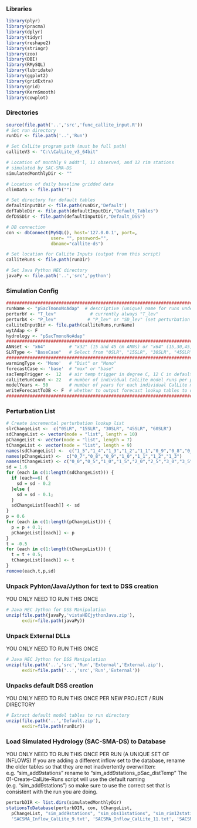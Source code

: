 
### Libraries
```r
library(plyr)
library(pracma)
library(dplyr)
library(tidyr)
library(reshape2)
library(stringr)
library(zoo)
library(DBI)
library(RMySQL)
library(lubridate)
library(ggplot2)
library(gridExtra)
library(grid)
library(KernSmooth)
library(cowplot)
```

### Directories
```r
source(file.path('..','src','func_callite_input.R'))
# Set run directory
runDir <- file.path('..','Run')

# Set CalLite program path (must be full path)
calliteV3 <- "C:\\CalLite_v3_64bit"

# Location of monthly 9 addt'l, 11 observed, and 12 rim stations
# simulated by SAC-SMA-DS
simulatedMonthlyDir <- ""

# Location of daily baseline gridded data
climData <- file.path("")

# Set directory for default tables
defaultInputDir <- file.path(runDir,'Default')
defTableDir <- file.path(defaultInputDir,"Default_Tables")
defDSSDir <- file.path(defaultInputDir,"Default_DSS")

# DB connection
con <- dbConnect(MySQL(), host='127.0.0.1', port=,
                 user= "", password="",
                 dbname="callite-ds")

# Set location for CalLite Inputs (output from this script)
calliteRuns <- file.path(runDir)

# Set Java Python HEC directory
javaPy <- file.path('..','src','python')
```

### Simulation Config
```r
################################################################################################################
runName <- "pSacTmonoNoAdap"  # descriptive (unique) name for runs under consistent assumptions and hydrology
perturbY <- "T_lev"             # currently always "T_lev"
perturbX <- "P_lev"            # "P_lev" or "SD_lev" (set perturbation framework)
calLiteInputDir <- file.path(calliteRuns,runName)
wytAdap <- F
hydrology <- "pSacTmonoNoAdap"
################################################################################################################
ANNset <- "x64"         # "x32" (15 and 45 cm ANNs) or "x64" (15,30,45, and 60cm ANNs)
SLRType <- "BaseCase"   # Select from "0SLR", "15SLR", "30SLR", "45SLR", "60SLR" or "BaseCase"
################################################################################################################
warmingType <- 'Mono'   # "Dist" or "Mono"
forecastCase <- 'base'  # "max" or "base"
sacTempTrigger <-  12   # air temp trigger in degree C, 12 C in default run
calLiteRunCount <- 22   # number of individual CalLite model runs per perturbation
modelYears <- 50        # number of years for each individual CalLite model
writeForecastToDB <- F  # whether to output forecast lookup tables to db
################################################################################################################
```

### Perturbation List
```r
# Create incremental perturbation lookup list
slrChangeList <-  c("0SLR", "15SLR", "30SLR", "45SLR", "60SLR")
sdChangeList <- vector(mode = "list", length = 10)
pChangeList <- vector(mode = "list", length = 7)
tChangeList <- vector(mode = "list", length = 9)
names(sdChangeList) <-  c("1_5","1_4","1_3","1_2","1_1","0_9","0_8","0_7","0_6","0_5")
names(pChangeList) <-  c("0_7","0_8","0_9","1_0","1_1","1_2","1_3")
names(tChangeList) <- c("0_0","0_5","1_0","1_5","2_0","2_5","3_0","3_5","4_0") 
sd = 1.6
for (each in c(1:length(sdChangeList))) {
  if (each==6) {
    sd = sd - 0.2 
  }else {
    sd = sd - 0.1;
  }
  sdChangeList[[each]] <- sd
}
p = 0.6
for (each in c(1:length(pChangeList))) {
  p = p + 0.1;
  pChangeList[[each]] <- p
}
t = -0.5
for (each in c(1:length(tChangeList))) {
  t = t + 0.5;
  tChangeList[[each]] <- t
}
remove(each,t,p,sd)
```

### Unpack Pyhton/Java/Jython for text to DSS creation
YOU ONLY NEED TO RUN THIS ONCE 
```r
# Java HEC Jython for DSS Manipulation
unzip(file.path(javaPy,'vistaHECjythonJava.zip'),
      exdir=file.path(javaPy))
```

### Unpack External DLLs
YOU ONLY NEED TO RUN THIS ONCE
```r
# Java HEC Jython for DSS Manipulation
unzip(file.path('..','src','Run','External','External.zip'),
      exdir=file.path('..','src','Run','External'))
```

### Unpacks default DSS creation
YOU ONLY NEED TO RUN THIS ONCE PER NEW PROJECT / RUN DIRECTORY
```r
# Extract default model tables to run directory
unzip(file.path('..','Default.zip'),
      exdir=file.path(runDir))
```

### Load Simulated Hydrology (SAC-SMA-DS) to Database
YOU ONLY NEED TO RUN THIS ONCE PER RUN (A UNIQUE SET OF INFLOWS)
If you are adding a different inflow set to the database, rename the older tables so that they are not inadvertently overwritten: e.g. "sim_add9stations" rename to "sim_add9stations_pSac_distTemp"
The 01-Create-CalLite-Runs script will use the default naming (e.g. "sim_add9stations") so make sure to use the correct set that is consistent with the run you are doing.
```r
perturbDIR <- list.dirs(simulatedMonthlyDir)
stationsToDatabase(perturbDIR, con, tChangeList,
  pChangeList, "sim_add9stations", "sim_obs11stations", "sim_rim12stations",
  'SACSMA_Inflow_CalLite_9.txt', 'SACSMA_Inflow_CalLite_11.txt', 'SACSMA_Inflow_CalLite_12.txt')
```

